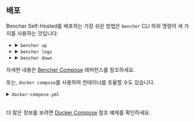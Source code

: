
## 배포

Bencher Self-Hosted를 배포하는 가장 쉬운 방법은 `bencher` CLI 하위 명령어 세 가지를 사용하는 것입니다:

<ul>
  <li>
    <details>
      <summary><code>bencher up</code></summary>
      <br />
      <div class="box">
        <BencherUp />
      </div>
    </details>
  </li>
  <li>
    <details>
      <summary><code>bencher logs</code></summary>
      <br />
      <div class="box">
        <BencherLogs />
      </div>
    </details>
  </li>
  <li>
    <details>
      <summary><code>bencher down</code></summary>
      <br />
      <div class="box">
        <BencherDown />
      </div>
    </details>
  </li>
</ul>

자세한 내용은 [Bencher Compose][bencher compose] 레퍼런스를 참조하세요.

[bencher compose]: /ko/docs/reference/bencher-compose/

또는, `docker compose`를 사용하여 컨테이너를 조율할 수도 있습니다.

<details>
  <summary><code>docker-compose.yml</code></summary>
  <br />
  <div class="box">
    <DockerCompose />
  </div>
</details>

<br />

더 많은 정보를 보려면 [Docker Compose][docker compose] 참조 예제를 확인하세요.

[docker compose]: /ko/docs/reference/bencher-compose/#docker-compose
